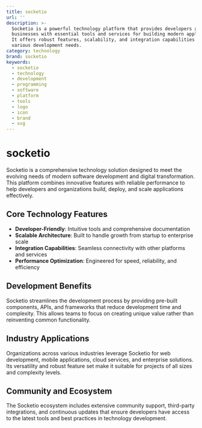 ```yaml
---
title: socketio
url: ''
description: >-
  Socketio is a powerful technology platform that provides developers and
  businesses with essential tools and services for building modern applications.
  It offers robust features, scalability, and integration capabilities for
  various development needs.
category: technology
brand: socketio
keywords:
  - socketio
  - technology
  - development
  - programming
  - software
  - platform
  - tools
  - logo
  - icon
  - brand
  - svg
---
```


# socketio

Socketio is a comprehensive technology solution designed to meet the evolving needs of modern software development and digital transformation. This platform combines innovative features with reliable performance to help developers and organizations build, deploy, and scale applications effectively.

## Core Technology Features

- **Developer-Friendly**: Intuitive tools and comprehensive documentation
- **Scalable Architecture**: Built to handle growth from startup to enterprise scale
- **Integration Capabilities**: Seamless connectivity with other platforms and services
- **Performance Optimization**: Engineered for speed, reliability, and efficiency

## Development Benefits

Socketio streamlines the development process by providing pre-built components, APIs, and frameworks that reduce development time and complexity. This allows teams to focus on creating unique value rather than reinventing common functionality.

## Industry Applications

Organizations across various industries leverage Socketio for web development, mobile applications, cloud services, and enterprise solutions. Its versatility and robust feature set make it suitable for projects of all sizes and complexity levels.

## Community and Ecosystem

The Socketio ecosystem includes extensive community support, third-party integrations, and continuous updates that ensure developers have access to the latest tools and best practices in technology development.
